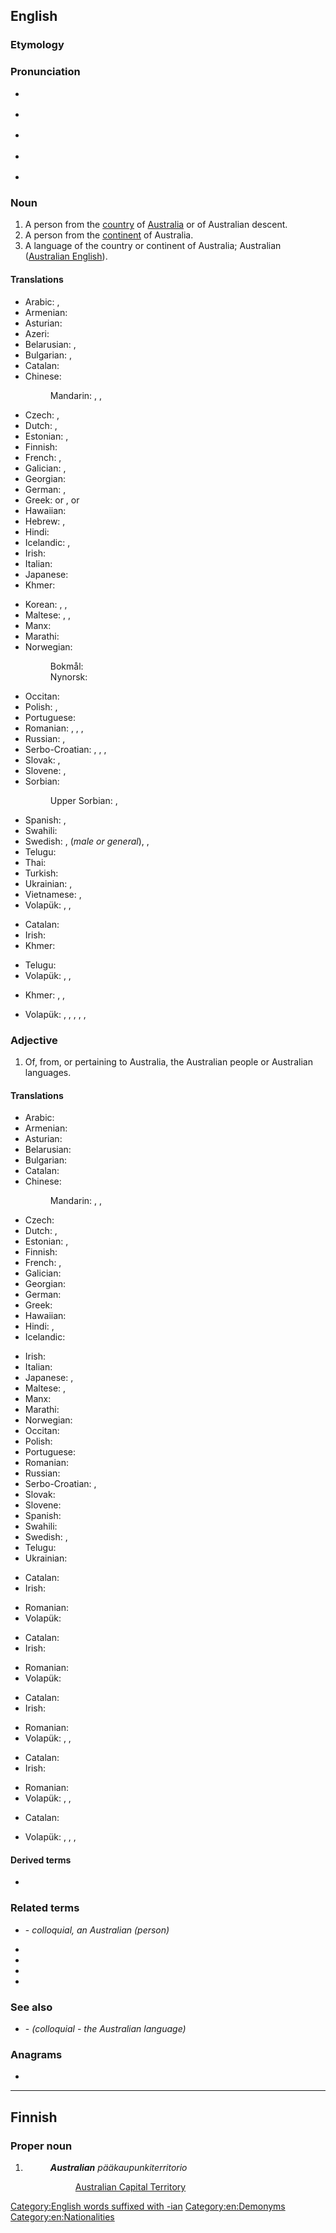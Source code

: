 {{also|australian}}
==English==

===Etymology===
{{suffix|Australia|an|lang=en}}

===Pronunciation===
* {{a|AU}} {{IPA|/əˈstɹæɪ.ljən/|/əˈstɹæɪ.liː.ən/|/əˈstɹæɪ.jən/|lang=en}}
* {{a|RP}} {{IPA|/ɒˈstɹeɪ.liː.ən/|/ɒˈstɹeɪ.li.jən/|lang=en}}
* {{a|GenAm}} {{IPA|/ɔˈstɹeɪ.li.ən/|/ɔˈstɹeɪl.jən/|lang=en}}
* {{a|cot-caught|Canada}} {{IPA|/ɑˈstɹeɪ.li.ən/|/ɑˈstɹeɪl.jən/|lang=en}}
* {{rhymes|eɪliən|lang=en}}

===Noun===
{{en-noun}}

# A person from the [[country]] of [[Australia]] or of Australian descent.
# A person from the [[continent]] of Australia.
# A language of the country or continent of Australia; Australian ([[Australian English]]).

====Translations====
{{trans-top|a person from the country of Australia or of Australian descent}}
* Arabic: {{t|ar|أُسْتُرَالِيّ|m}}, {{t|ar|أُسْتُرَالِيَّة|f}}
* Armenian: {{t|hy|ավստրալիացի|sc=Armn}}
* Asturian: {{t+|ast|australianu|m}}
* Azeri: {{t|az|avstraliyalı}}
* Belarusian: {{t|be|аўстралі́ец|m|sc=Cyrl}}, {{t|be|аўстралі́йка|f|sc=Cyrl}}
* Bulgarian: {{t|bg|австрали́ец|m|sc=Cyrl}}, {{t|bg|австрали́йка|f|sc=Cyrl}}
* Catalan: {{t|ca|australià}}
* Chinese:
*: Mandarin: {{t+|cmn|澳大利亞人|sc=Hani}}, {{t+|cmn|澳大利亚人|tr=Aòdàlìyàrén|sc=Hani}}, {{t+|cmn|澳洲人|tr=Àozhōurén|sc=Hani}}
* Czech: {{t+|cs|Australan|m}}, {{t+|cs|Australanka|f}}
* Dutch: {{t+|nl|Australiër|m}}, {{t+|nl|Australische|f}}
* Estonian: {{qualifier|man or woman}} {{t+|et|austraallane}}, {{qualifier|woman; no grammatical gender}} {{t|et|austraallanna}}
* Finnish: {{t+|fi|australialainen}}
* French: {{t+|fr|Australien|m}}, {{t+|fr|Australienne|f}}
* Galician: {{t|gl|australiano|m}}, {{t|gl|australiana|f}}
* Georgian: {{t|ka|ავსტრალიელი|sc=Geor}}
* German: {{t+|de|Australier|m}}, {{t+|de|Australierin|f}}
* Greek: {{t+|el|Αυστραλός|m}} or {{t+|el|Αυστραλέζος|m}}, {{t|el|Αυστραλή|f}} or {{t|el|Αυστραλέζα|f}}
* Hawaiian: {{t|haw|ʻAukekulelia}}
* Hebrew: {{t+|he|אוסטרלי|m|tr=ost'rali}}, {{t|he|אוסטרלית|f|tr=ost'ralit}}
* Hindi: {{t|hi|आस्ट्रेलियन|tr=āsṭrēliyan}}
* Icelandic: {{t|is|Ástrali|m}}, {{t|is|Ástralíubúi|m}}
* Irish: {{t|ga|Astrálach|m}}
* Italian: {{t+|it|australiano|m}}
* Japanese: {{t+|ja|オーストラリア人|tr=Ōsutoraria jin}}
* Khmer: {{t|km|ជនជាតិអូស្ត្រាលី|sc=Khmr|tr=chɔɔn chiet oostraalii}}
{{trans-mid}}
* Korean: {{t|ko|오스트레일리아 사람|tr=Oseuteureillia saram|sc=Hang}}, {{t|ko|호주 사람|tr=Hoju saram|sc=Hang}}, {{t|ko|오스트레일리아인|tr=Oseuteureillia-in|sc=Hang}}
* Maltese: {{t|mt|Awstraljan|m}}, {{t|mt|Awstraljana|f}}, {{t|mt|Awstraljani|p}}
* Manx: {{t|gv|Austrailagh}}
* Marathi: {{t|mr|ऑस्ट्रेलियन|tr=ǒsṭrēliyana|sc=Deva}}
* Norwegian:
*: Bokmål: {{t+|nb|australier|m}}
*: Nynorsk: {{t+|nn|australiar|m}}
* Occitan: {{t|oc|australian|m}}
* Polish: {{t+|pl|Australijczyk|m}}, {{t+|pl|Australijka|f}}
* Portuguese: {{t+|pt|australiano}}
* Romanian: {{t+|ro|australian|m}}, {{t|ro|austrliancă|f}}, {{t|ro|australieni|m-p}}, {{t|ro|australience|f-p}}
* Russian: {{t+|ru|австрали́ец|m}}, {{t+|ru|австрали́йка|f}}
* Serbo-Croatian: {{t+|sh|Austrálac|m}}, {{t|sh|Aùstrālka|f}}, {{t|sh|Australijánac|m}}, {{t|sh|Australìjānka|f}}
* Slovak: {{t|sk|Austrálčan|m}}, {{t+|sk|Austrálčanka|f}}
* Slovene: {{t|sl|Australčan|m}}, {{t|sl|Avstralec|m}}
* Sorbian:
*: Upper Sorbian: {{t|hsb|Awstralčan|m}}, {{t|hsb|Awstralčanka|f}}
* Spanish: {{t+|es|australiano|m}}, {{t+|es|australiana|f}}
* Swahili: {{t+|sw|waustralia}}
* Swedish: {{t+|sv|australier}}, {{t+|sv|australiensare}} (''male or general''), {{t+|sv|australiensiska}}, {{t+|sv|australiska|f}}
* Telugu: {{t|te|ఆస్ట్రేలియను}}
* Thai: {{t|th|ชาวออสเตรเลีย|tr=chao ààwtdraelia}}
* Turkish: {{t+|tr|Avustralyalı}}
* Ukrainian: {{t+|uk|австралі́єць|m|sc=Cyrl}}, {{t|uk|австралі́йка|f|sc=Cyrl}}
* Vietnamese: {{t|vi|người Úc châu}}, {{t|vi|người Úc}}
* Volapük: {{qualifier|♂♀}} {{t|vo|Laustralänan}}, {{qualifier|♂}} {{t|vo|hi-Laustralänan}}, {{qualifier|♀}} {{t|vo|ji-Laustralänan}}
{{trans-bottom}}

{{trans-top|a person from the continent of Australia}}
* Catalan: {{t|ca|australià|m}}
* Irish: {{t|ga|Astrálach|m}}
* Khmer: {{t|km|ជនជាតិអូសេអានី|sc=Khmr|tr=chɔɔn chiet oosee’aanii}}
{{trans-mid}}
* Telugu: {{t|te|ఆస్ట్రేలియను}}
* Volapük: {{qualifier|♂♀}} {{t+|vo|Stralopan}}, {{qualifier|♂}} {{t+|vo|hi-Stralopan}}, {{qualifier|♀}} {{t+|vo|ji-Stralopan}}
{{trans-bottom}}

{{trans-top|a language of the country or continent of Australia; Australian (Australian English)}}
* Khmer: {{t+|km|អូស្ត្រាលី|sc=Khmr|tr=oostraalii}}, {{t|km|អូសេអានី|sc=Khmr|tr=oosee’aanii}}, {{t|km|ភាសាអង់គ្លេសអូស្ត្រាលី|sc=Khmr|tr=pʰiesaa ɑngkleih oostraalii}}
{{trans-mid}}
* Volapük: {{qualifier|Australia (country)}} {{t|vo|Laustralänapük}}, {{qualifier|Australia (continent)}} {{t|vo|Stralopapük}}, {{qualifier|Australia (country) English}} {{t|vo|Laustraläna-Linglänapük}}, {{qualifier|Australian (country) English}} {{t|vo|Linglänapük Laustralänik}}, {{qualifier|Australia (continent) English}} {{t|vo|Stralopa-Linglänapük}}, {{qualifier|Australian (continent) English}} {{t|vo|Linglänapük Stralopik}}
{{trans-bottom}}

===Adjective===
{{en-adj|-}}

# Of, from, or pertaining to Australia, the Australian people or Australian languages.

====Translations====
{{trans-top|of or pertaining to Australia, the Australian people or languages}}
* Arabic: {{t|ar|أُسْتُرَالِيّ}}
* Armenian: {{t+|hy|ավստրալիական|sc=Armn}}
* Asturian: {{t+|ast|australianu}}
* Belarusian: {{t|be|аўстралі́йскі|sc=Cyrl}}
* Bulgarian: {{t|bg|австрали́йски|sc=Cyrl}}
* Catalan: {{t|ca|australià}}
* Chinese:
*: Mandarin: {{t+|cmn|澳大利亞|alt=澳大利亞的|sc=Hani}}, {{t+|cmn|澳大利亚|alt=澳大利亚的|tr=Aòdàlìyà de|sc=Hani}}, {{t+|cmn|澳|alt=澳-|tr=Aò-|sc=Hani}}
* Czech: {{t+|cs|australský|m}}
* Dutch: {{t+|nl|Australisch}}, {{t+|nl|Australische}}
* Estonian: {{t+|et|Austraalia}}, {{qualifier|pertaining to the people}} {{t|et|austraalia}}
* Finnish: {{t+|fi|australialainen}}
* French: {{t+|fr|australien|m}}, {{t+|fr|australienne|f}}
* Galician: {{t|gl|australiano}}
* Georgian: {{t|ka|ავსტრალიური|sc=Geor}}
* German: {{t+|de|australisch}}
* Greek: {{t|el|αυστραλιανός}}
* Hawaiian: {{t|haw|ʻAukekulelia}}
* Hindi: {{t|hi|आस्ट्रेलियन|tr=āsṭrēliyan}}, {{t|hi|ऑस्ट्रेलियाई|tr=osṭreliyā'ī|sc=Deva}}
* Icelandic: {{t|is|ástralskur}}
{{trans-mid}}
* Irish: {{t|ga|Astrálach}}
* Italian: {{t+|it|australiano}}
* Japanese: {{t+|ja|オーストラリア|tr=Ōsutoraria no|alt=オーストラリアの|sc=Jpan}}, {{t+|ja|豪|alt=豪-|tr=ごう-, Gō-}}
* Maltese: {{t|mt|L-Awstraljan|m}}, {{t|mt|L-Awstraljani|p}}
* Manx: {{t|gv|Austrailagh}}
* Marathi: {{t|mr|ऑस्ट्रेलियन|tr=ǒsṭrēliyana|sc=Deva}}
* Norwegian: {{t|no|australsk}}
* Occitan: {{t|oc|australian}}
* Polish: {{t+|pl|australijski|m}}
* Portuguese: {{t+|pt|australiano}}
* Romanian: {{t+|ro|australian}}
* Russian: {{t+|ru|австрали́йский}}
* Serbo-Croatian: {{t+|sh|aùstrālskī}}, {{t|sh|ау̀стра̄лскӣ}}
* Slovak: {{t+|sk|austrálsky}}
* Slovene: {{t+|sl|avstralski}}
* Spanish: {{t+|es|australiano}}
* Swahili: {{t+|sw|waustralia}}
* Swedish: {{t+|sv|australiensisk}}, {{t+|sv|australisk}}
* Telugu: {{t|te|ఆస్ట్రేలియను}}
* Ukrainian: {{t+|uk|австралі́йський|sc=Cyrl}}
{{trans-bottom}}

{{trans-top|of or pertaining to the country of Australia}}
* Catalan: {{t|ca|australià}}
* Irish: {{t|ga|Astrálach}}
{{trans-mid}}
* Romanian: {{t+|ro|australian}}
* Volapük: {{t+|vo|Laustralänik}}
{{trans-bottom}}

{{trans-top|of or pertaining to the continent of Australia}}
* Catalan: {{t|ca|australià}}
* Irish: {{t|ga|Astrálach}}
{{trans-mid}}
* Romanian: {{t+|ro|australian}}
* Volapük: {{t+|vo|Stralopik}}
{{trans-bottom}}

{{trans-top|of or pertaining to a person (people) of the country of Australia}}
* Catalan: {{t|ca|australià}}
* Irish: {{t|ga|Astrálach}}
{{trans-mid}}
* Romanian: {{t+|ro|australian}}
* Volapük: {{qualifier|♂♀}} {{t|vo|Laustralänanik}}, {{qualifier|♂}} {{t|vo|hi-Laustralänanik}}, {{qualifier|♀}} {{t|vo|ji-Laustralänanik}}
{{trans-bottom}}

{{trans-top|of or pertaining to a person (people) of the continent of Australia}}
* Catalan: {{t|ca|australià}}
* Irish: {{t|ga|Astrálach}}
{{trans-mid}}
* Romanian: {{t+|ro|australian}}
* Volapük: {{qualifier|♂♀}} {{t|vo|Stralopanik}}, {{qualifier|♂}} {{t|vo|hi-Stralopanik}}, {{qualifier|♀}} {{t|vo|ji-Stralopanik}}
{{trans-bottom}}

{{trans-top|of or pertaining to a language (languages) of Australia (country or continent); Australian English}}
* Catalan: {{t|ca|australià}}
{{trans-mid}}
* Volapük: {{qualifier|country}} {{t|vo|Laustralänapükik}}, {{qualifier|continent}} {{t|vo|Stralopapükik}}, {{qualifier|Australia (country)}} {{t|vo|Laustraläna-Linglänapükik}}, {{qualifier|Australia (continent)}} {{t|vo|Stralopa-Linglänapükik}}
{{trans-bottom}}

====Derived terms====
* {{l|en|Australian dollar}}

===Related terms===
* {{l|en|Aussie}} - ''colloquial, an Australian (person)''
* {{l|en|austral}}
* {{l|en|Australia}}
* {{l|en|Australiana}}
* {{l|en|Australianism}}

===See also===
* {{l|en|Strine}} - ''(colloquial - the Australian language)''

===Anagrams===
* {{anagrams|en|Saturnalia|saturnalia}}

[[Category:English words suffixed with -ian]]
[[Category:en:Demonyms]]
[[Category:en:Nationalities]]

----

==Finnish==

===Proper noun===
{{head|fi|proper noun form}}

# {{fi-form of|case=genitive|pl=singular|Australia}}
#: '''''Australian''' pääkaupunkiterritorio''
#:: [[Australian Capital Territory]]